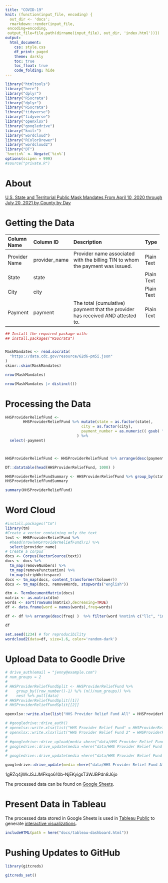 ```yaml
---
title: "COVID-19"
knit: (function(input_file, encoding) {
  out_dir <- 'docs';
  rmarkdown::render(input_file,
 encoding=encoding,
 output_file=file.path(dirname(input_file), out_dir, 'index.html'))})
output:
  html_document:
    css: style.css
    df_print: paged
    theme: darkly
    toc: true
    toc_float: true
    code_folding: hide
---
```


```r
library("htmltools")
library("here")
library("dplyr")
library("RSocrata")
library("dplyr")
library("RSocrata")
library("tidyverse")
library("tidyverse")
library("openxlsx") 
library("googledrive")
library("knitr")
library("wordcloud")
library("RColorBrewer")
library("wordcloud2")
library("DT")
`%notin%` <- Negate(`%in%`)
options(scipen = 999)
#source("private.R")

```

# About

[U.S. State and Territorial Public Mask Mandates From April 10, 2020 through July 20, 2021 by County by Day](https://data.cdc.gov/Policy-Surveillance/U-S-State-and-Territorial-Public-Mask-Mandates-Fro/62d6-pm5i)

# Getting the Data

+-----------------+---------------+--------------------------------------------------------------------------------+------------+
| **Column Name** | **Column ID** | **Description**                                                                | **Type**   |
+:================+:==============+:===============================================================================+:===========+
| Provider Name   | provider_name | Provider name associated with the billing TIN to whom the payment was issued.  | Plain Text |
+-----------------+---------------+--------------------------------------------------------------------------------+------------+
| State           | state         |                                                                                | Plain Text |
+-----------------+---------------+--------------------------------------------------------------------------------+------------+
| City            | city          |                                                                                | Plain Text |
+-----------------+---------------+--------------------------------------------------------------------------------+------------+
| Payment         | payment       | The total (cumulative) payment that the provider has received AND attested to. | Plain Text |
+-----------------+---------------+--------------------------------------------------------------------------------+------------+

```r
## Install the required package with:
## install.packages("RSocrata")


MaskMandates <- read.socrata(
  "https://data.cdc.gov/resource/62d6-pm5i.json"
)
skimr::skim(MaskMandates) 
```

```r
nrow(MaskMandates)
```

```r
nrow(MaskMandates |> distinct())
```

# Processing the Data

```r
HHSProviderReliefFund <-
        HHSProviderReliefFund %>% mutate(state = as.factor(state),
                                  city = as.factor(city),
                                  payment_number = as.numeric(( gsub( "[\\$,.]", "", payment)))
                                ) %>%
  select(-payment)



HHSProviderReliefFund <- HHSProviderReliefFund %>% arrange(desc(payment_number))

DT::datatable(head(HHSProviderReliefFund, 1000) )

```

```r
HHSProviderReliefFundSummary <- HHSProviderReliefFund %>% group_by(state) %>% summarise(payment_sum = sum(payment_number, na.rm = TRUE) ) %>% arrange(desc(payment_sum))
HHSProviderReliefFundSummary
```

```r
summary(HHSProviderReliefFund)
```

# Word Cloud

```r
#install.packages("tm")
library(tm)
#Create a vector containing only the text
text <- HHSProviderReliefFund %>% 
  #head(nrow(HHSProviderReliefFund)/1) %>% 
  select(provider_name)
# Create a corpus  
docs <- Corpus(VectorSource(text))
docs <- docs %>%
  tm_map(removeNumbers) %>%
  tm_map(removePunctuation) %>%
  tm_map(stripWhitespace)
docs <- tm_map(docs, content_transformer(tolower))
docs <- tm_map(docs, removeWords, stopwords("english"))

dtm <- TermDocumentMatrix(docs) 
matrix <- as.matrix(dtm) 
words <- sort(rowSums(matrix),decreasing=TRUE) 
df <- data.frame(word = names(words),freq=words)

df <- df %>% arrange(desc(freq) )  %>% filter(word %notin% c("llc", "inc", "dds"))

df
```

```r
set.seed(1234) # for reproducibility 
wordcloud2(data=df, size=1.6, color='random-dark')
```

# Upload Data to Goodle Drive

```r
# drive_auth(email = "jenny@example.com")
# num_groups = 2
# 
# HHSProviderReliefFundSplit <- HHSProviderReliefFund %>% 
#    group_by((row_number()-1) %/% (n()/num_groups)) %>%
#    nest %>% pull(data)
# HHSProviderReliefFundSplit[[1]]
# HHSProviderReliefFundSplit[[2]]

openxlsx::write.xlsx(list("HHS Provider Relief Fund All" = HHSProviderReliefFund) , here("data/HHS Provider Relief Fund All.xlsx"), overwrite = TRUE, asTable = TRUE, freezePane = c("firstRow"), colWidths = "auto", withFilter = TRUE) 

# #googledrive::drive_auth() 
# openxlsx::write.xlsx(list("HHS Provider Relief Fund" = HHSProviderReliefFundSplit[[1]]) , here("data/HHS Provider Relief Fund 1.xlsx"), overwrite = TRUE, asTable = TRUE, freezePane = c("firstRow"), colWidths = "auto", withFilter = TRUE) 
# openxlsx::write.xlsx(list("HHS Provider Relief Fund 2" = HHSProviderReliefFundSplit[[2]]) , here("data/HHS Provider Relief Fund 2.xlsx"), overwrite = TRUE, asTable = TRUE, freezePane = c("firstRow"), colWidths = "auto", withFilter = TRUE) 
# 
# #googledrive::drive_upload(media =here("data/HHS Provider Relief Fund 2.xlsx"),   type = "spreadsheet", overwrite = TRUE) 
# googledrive::drive_update(media =here("data/HHS Provider Relief Fund 1.xlsx"), file = as_id("1Jl41HesB8z21IS4XF9QZ1HpF_ykOR1X_4Linl1jp9WY"))
# 
# googledrive::drive_update(media =here("data/HHS Provider Relief Fund 2.xlsx"), file = as_id("1gRZq4jWkJSJJMFkqo610b-NjEKyigsT3WJBPdn8J6jo"))

googledrive::drive_update(media =here("data/HHS Provider Relief Fund All.xlsx"), file = as_id("1yWozJow3ksgKhi9GjQTnFwLD0Hg2U7jl"))

```

1gRZq4jWkJSJJMFkqo610b-NjEKyigsT3WJBPdn8J6jo

The processed data can be found on [Google Sheets](https://docs.google.com/spreadsheets/d/1Jl41HesB8z21IS4XF9QZ1HpF_ykOR1X_4Linl1jp9WY).

# Present Data in Tableau

The processed data stored in Google Sheets is used in [Tableau Public](https://public.tableau.com/s/) to generate [interactive visualizations](https://public.tableau.com/app/profile/andr.van.zyl/viz/Atlanta_16292337333820/About).

```r
includeHTML(path = here("docs/tableau-dashboard.html")) 
```

# Pushing Updates to GitHub

```r
library(gitcreds)

gitcreds_set()
```
